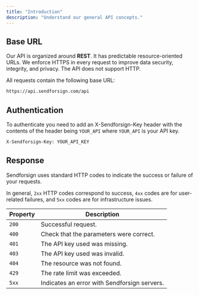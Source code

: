 ```yaml
---
title: "Introduction"
description: "Understand our general API concepts."
---
```


## Base URL

Our API is organized around **REST**. It has predictable resource-oriented URLs. We enforce HTTPS in every request 
to improve data security, integrity, and privacy. The API does not support HTTP.

All requests contain the following base URL:
```bash
https://api.sendforsign.com/api
```

## Authentication

To authenticate you need to add an X-Sendforsign-Key header with the contents of the header 
being `YOUR_API` where `YOUR_API` is your API key.
```bash
X-Sendforsign-Key: YOUR_API_KEY
```

## Response 
Sendforsign uses standard HTTP codes to indicate the success or failure of your requests.

In general, `2xx` HTTP codes correspond to success, `4xx` codes are for user-related failures, 
and `5xx` codes are for infrastructure issues.

| Property | Description                           |
| -------- | ------------------------------------- |
| `200`    | Successful request.|
| `400`    | Check that the parameters were correct.|
| `401`    | The API key used was missing.|
| `403`    | The API key used was invalid.|
| `404`    | The resource was not found.|
| `429`    | The rate limit was exceeded.|
| `5xx`    | Indicates an error with Sendforsign servers.|


